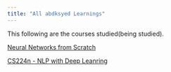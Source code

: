 ```yaml
---
title: "All abdksyed Learnings"
---
```


This following are the courses studied(being studied).

[Neural Networks from Scratch](01_NNScratch/index.qmd)

[CS224n - NLP with Deep Leanring](02_CS224n/index.qmd)

